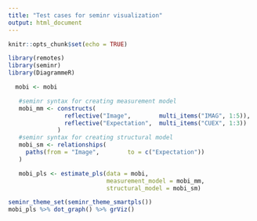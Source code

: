 ```yaml
---
title: "Test cases for seminr visualization"
output: html_document
---
```


```r
knitr::opts_chunk$set(echo = TRUE)

library(remotes)
library(seminr)
library(DiagrammeR)
```

```r
  mobi <- mobi

   #seminr syntax for creating measurement model
   mobi_mm <- constructs(
                reflective("Image",        multi_items("IMAG", 1:5)),
                reflective("Expectation",  multi_items("CUEX", 1:3))
              )
   #seminr syntax for creating structural model
   mobi_sm <- relationships(
     paths(from = "Image",        to = c("Expectation"))
   )

   mobi_pls <- estimate_pls(data = mobi,
                            measurement_model = mobi_mm,
                            structural_model = mobi_sm)
```

```r
seminr_theme_set(seminr_theme_smartpls())
mobi_pls %>% dot_graph() %>% grViz()
```


